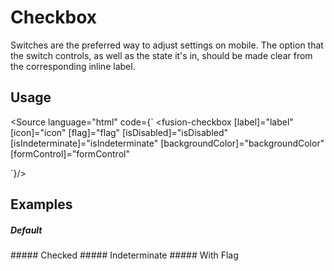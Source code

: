 
<Meta title="Components/Inputs/Checkbox/All"/>

# Checkbox
Switches are the preferred way to adjust settings on mobile. The option that the switch controls, as well as the state it's in, should be made clear from the corresponding inline label.

## Usage
<Source language="html"
        code={`
<fusion-checkbox [label]="label"
 [icon]="icon"
 [flag]="flag"
 [isDisabled]="isDisabled"
 [isIndeterminate]="isIndeterminate"
 [backgroundColor]="backgroundColor"
 [formControl]="formControl"
></fusion-checkbox>
`}/>


## Examples

##### Default
<Story of={ComponentStories.Default} />
#####  Checked
<Story of={ComponentStories.Checked} />
#####  Indeterminate
<Story of={ComponentStories.Indeterminate} />
#####  With Flag
<Story of={ComponentStories.WithFlag} />

<ArgsTable of={CheckboxComponent}/>

